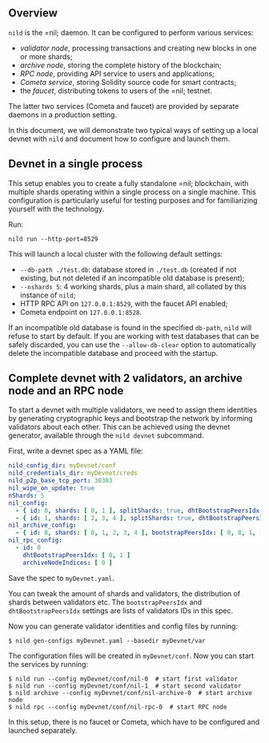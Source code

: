 ## Overview

`nild` is the =nil; daemon. It can be configured to perform various services:
* _validator node_, processing transactions and creating new blocks
  in one or more shards;
* _archive node_, storing the complete history of the blockchain;
* _RPC node_, providing API service to users and applications;
* _Cometa service_, storing Solidity source code for smart contracts;
* the _faucet_, distributing tokens to users of the =nil; testnet.

The latter two services (Cometa and faucet) are provided
by separate daemons in a production setting.

In this document, we will demonstrate two typical ways of setting up
a local devnet with `nild` and document how to configure and launch them.

## Devnet in a single process

This setup enables you to create a fully standalone =nil; blockchain, with
multiple shards operating within a single process on a single machine. This
configuration is particularly useful for testing purposes and for familiarizing
yourself with the technology.

Run:
```shell
nild run --http-port=8529
```

This will launch a local cluster with the following default settings:
* `--db-path ./test.db`: database stored in `./test.db` (created if not existing, but not deleted if an incompatible old database is present);
* `--nshards 5`: 4 working shards, plus a main shard, all collated by this instance of `nild`;
* HTTP RPC API on `127.0.0.1:8529`, with the faucet API enabled;
* Cometa endpoint on `127.0.0.1:8528`.

If an incompatible old database is found in the specified `db-path`, `nild` will
refuse to start by default. If you are working with test databases that can be
safely discarded, you can use the `--allow-db-clear` option to automatically
delete the incompatible database and proceed with the startup.

## Complete devnet with 2 validators, an archive node and an RPC node

To start a devnet with multiple validators, we need to assign them identities by
generating cryptographic keys and bootstrap the network by informing validators
about each other. This can be achieved using the devnet generator, available
through the `nild devnet` subcommand.

First, write a devnet spec as a YAML file:
```yaml
nild_config_dir: myDevnet/conf
nild_credentials_dir: myDevnet/creds
nild_p2p_base_tcp_port: 30303
nil_wipe_on_update: true
nShards: 5
nil_config:
  - { id: 0, shards: [ 0, 1 ], splitShards: true, dhtBootstrapPeersIdx: [1] }
  - { id: 1, shards: [ 2, 3, 4 ], splitShards: true, dhtBootstrapPeersIdx: [0] }
nil_archive_config:
  - { id: 0, shards: [ 0, 1, 2, 3, 4 ], bootstrapPeersIdx: [ 0, 0, 1, 1 ], dhtBootstrapPeersIdx: [0, 1] }
nil_rpc_config:
  - id: 0
    dhtBootstrapPeersIdx: [ 0, 1 ]
    archiveNodeIndices: [ 0 ]
```

Save the spec to `myDevnet.yaml`.

You can tweak the amount of shards and validators, the distribution
of shards between validators etc. The `bootstrapPeersIdx` and
`dhtBootstrapPeersIdx` settings are lists of validators IDs in this
spec.

Now you can generate validator identities and config files by running:
```shell
$ nild gen-configs myDevnet.yaml --basedir myDevnet/var
```

The configuration files will be created in `myDevnet/conf`. Now you can
start the services by running:
```
$ nild run --config myDevnet/conf/nil-0  # start first validator
$ nild run --config myDevnet/conf/nil-1  # start second validator
$ nild archive --config myDevnet/conf/nil-archive-0  # start archive node
$ nild rpc --config myDevnet/conf/nil-rpc-0  # start RPC node
```

In this setup, there is no faucet or Cometa, which have to be configured
and launched separately.
